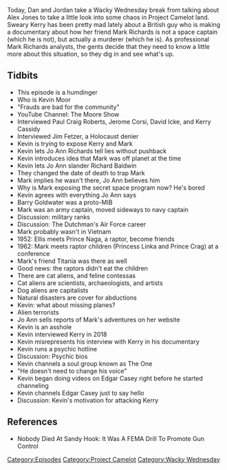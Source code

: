 {{DEFAULTSORT:
    #_EPISODE_0291:Feline Contessas And Canine Capitalists
}}{{Episode
    | title           = Feline Contessas And Canine Capitalists
    | caption         = Listen to this episode on [https://knowledgefight.libsyn.com/knowledge-fight-feline-contessas-and-canine-capitalists Libsyn] [https://open.spotify.com/episode/7y9GQrr1EHek7idegQUSGd Spotify], Read the [[Transcript/291: Feline Contessas And Canine Capitalists|Unofficial Transcript]]
    | episodeNumber   = 291
    | length          = 01:54:39
    | airDate         = May 1, 2019
    | episodeType     = [[:Category:Project Camelot|Project Camelot]], [[:Category:Wacky Wednesday|Wacky Wednesday]]
    | appearance      = [[Kevin Moore]], [[Kerry Cassidy]], [[Mark Richards]], [[Paul Craig Roberts]], [[Jerome Corsi]], [[David Icke]], [[Jim Fetzer]], [[Jo Ann Richards]], [[Richard Baldwin]], [[Barry Goldwater]], [[The Dutchman]], [[Prince Naga]], [[Princess Linka]], [[Prince Crag]], [[Titania]], [[David]], [[Earth Angel]], [[Galaxy]], [[Rashme]], [[The One]], [[Edgar Casey]]
    | previousEpisode = [[290: April 25-26, 2019]]
    | nextEpisode     = [[292: January 14, 2013]]
}}

{{Stub}}

Today, Dan and Jordan take a Wacky Wednesday break from talking about Alex Jones to take a little look into some chaos in Project Camelot land. Sweary Kerry has been pretty mad lately about a British guy who is making a documentary about how her friend Mark Richards is not a space captain (which he is not), but actually a murderer (which he is). As professional Mark Richards analysts, the gents decide that they need to know a little more about this situation, so they dig in and see what's up.

==Tidbits==

*This episode is a humdinger
*Who is Kevin Moor
*"Frauds are bad for the community"
*YouTube Channel: The Moore Show
*Interviewed Paul Craig Roberts, Jerome Corsi, David Icke, and Kerry Cassidy
*Interviewed Jim Fetzer, a Holocaust denier
*Kevin is trying to expose Kerry and Mark
*Kevin lets Jo Ann Richards tell lies without pushback
*Kevin introduces idea that Mark was off planet at the time
*Kevin lets Jo Ann slander Richard Baldwin
*They changed the date of death to trap Mark
*Mark implies he wasn't there, Jo Ann believes him
*Why is Mark exposing the secret space program now? He's bored
*Kevin agrees with everything Jo Ann says
*Barry Goldwater was a proto-MIB
*Mark was an army captain, moved sideways to navy captain
*Discussion: military ranks
*Discussion: The Dutchman's Air Force career
*Mark probably wasn't in Vietnam
*1952: Ellis meets Prince Naga, a raptor, become friends
*1962: Mark meets raptor children (Princess Linka and Prince Crag) at a conference
*Mark's friend Titania was there as well
*Good news: the raptors didn't eat the children
*There are cat aliens, and feline contessas
*Cat aliens are scientists, archaeologists, and artists
*Dog aliens are capitalists
*Natural disasters are cover for abductions
*Kevin: what about missing planes?
*Alien terrorists
*Jo Ann sells reports of Mark's adventures on her website
*Kevin is an asshole
*Kevin interviewed Kerry in 2018
*Kevin misrepresents his interview with Kerry in his documentary
*Kevin runs a psychic hotline
*Discussion: Psychic bios
*Kevin channels a soul group known as The One
*"He doesn't need to change his voice"
*Kevin began doing videos on Edgar Casey right before he started channeling
*Kevin channels Edgar Casey just to say hello
*Discussion: Kevin's motivation for attacking Kerry

==References==

*Nobody Died At Sandy Hook: It Was A FEMA Drill To Promote Gun Control

[[Category:Episodes]]
[[Category:Project Camelot]]
[[Category:Wacky Wednesday]]
